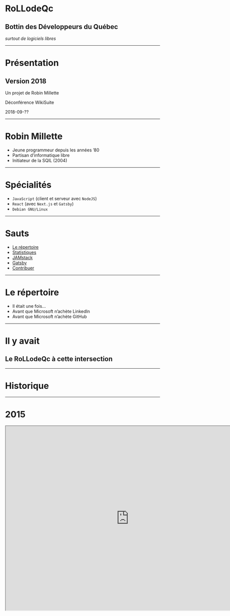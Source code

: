 
# RoLLodeQc
## Bottin des Développeurs du Québec

*surtout de logiciels libres*

---

# Présentation
## Version 2018

Un projet de Robin Millette

Déconférence WikiSuite

2018-09-??

---

# Robin Millette

* Jeune programmeur depuis les années ’80
* Partisan d’informatique libre
* Initiateur de la SQIL (2004)

---

# Spécialités

* ```JavaScript``` (client et serveur avec ```NodeJS```)
* ```React``` (avec ```Next.js``` et ```Gatsby```)
* ```Debian GNU/Linux```

---

# Sauts

* [Le répertoire](#5)
* [Statistiques](#15)
* [JAMstack](#27)
* [Gatsby](#29)
* [Contribuer](#55)

---

# Le répertoire

<ul style={{ textAlign: 'left', fontSize: '1.5em' }}>
  <Appear>
    <li>Il était une fois...</li>
    <li>Avant que Microsoft n’achète LinkedIn</li>
    <li>Avant que Microsoft n’achète GitHub</li>
  </Appear>
</ul>

---

# Il y avait

## Le RoLLodeQc à cette intersection

---

# Historique

---

# 2015

<iframe width="800" height="600" src="http://www.rollodeqc.com/" />

---

# 2017

* Difficultés de mises à jour
* Désuétude des informations

---

# 2018

* Toute nouvelle version
* Script amélioré pour récolter les données GitHub
* Site statique généré avec ```React``` et ```GraphQL``` via ```Gatsby```

---

# Sur mobiles

<iframe width="414" height="600" src="http://dev.rollodeqc.com/fr/" />

---

# Sur le bureau

<iframe width="800" height="600" src="http://dev.rollodeqc.com/fr/" />

---

<Image src='images/sqil2018-banniere-250x300.jpg' size='contain' />

---

## Semaine québécoise de l’informatique libre

*du 15 au 23 septembre 2018*

[sqil.info](https://2018.sqil.info/)

---

# Statistiques

---

## Qui sont les développeurs du Québec?

*en date du 28 août 2018*

---

## Aperçu

* **15 650** développeurs
* **9 351** ont au moins une contribution <small>au cours des 20 dernières semaines</small>
* **8 640** ont au moins un dépot
* **2 912** sont disponibles
* **Trop peu de femmes**

---

## Licences

<Barchart title='Licences'>
  1. MIT: **4 107** personnes
  2. Apache-2: **1 761** personnes
  3. GPL-3: **1 238** personnes
  4. GPL-2: **471** personnes
  5. BSD-3-Clause: **526** personnes
  6. BSD-2-Clause: **240** personnes
  7. AGPL-3: **214** personnes
</Barchart>

---

## Langages

<Barchart title='Langages'>
  1. JavaScript: **3 363** personnes
  2. Python: **2 411** personnes
  3. HTML: **2 062** personnes
  4. Java: **1 642** personnes
  5. C++: **1 251** personnes
  6. CSS: **1 165** personnes
  7. Shell: **1 038** personnes
  8. PHP: **1 034** personnes
</Barchart>

---

# RoLLodeQc

---

# Fonctionnalités

Deux usages:

1. Administrateur d’un site régional
1. Visiteurs du site

---

## Administrer

* Configuration de base
* Adapter les langues
* Spécifier une liste de villes, etc.
* Mettre à jour les données périodiquement
* Construire et publier le site

---

## Visiter

* Explorer les profils
* Par licence
* Par langage de programmation
* Par mot clé
* Par lieu
* Par nom

---

## Options de tri

*Le RoLLodeQc n’est pas un palmares*

* Nombre de dépots
* Date d’inscription (sur GitHub)
* Contributions récentes

---

## S’inscrire

C’est sur le *roadmap*...

---

# Roadmap

* Inscription et gestion de son profil
* Page pour chaque développeur
* Statistiques, graphiques
* Cartographie (langages, licences, etc.)
* Section pour des annonces payantes
* Déploiements internationaux

---

# JAMstack

## Architecture moderne de développement web

* ```JavaScript``` côté client,
* API réutilisables
* *Markup* pré-construit

[jamstack.org](https://jamstack.org/)

---

## LAMP, MEAN, maintenant JAM?

* ```Linux``` - ```Apache``` - ```MySQL```/```MariaDB``` - ```PHP```/```Python```/```Perl```
* ```Mongo``` - ```Express``` - ```Angular``` - ```NodeJS```
* ```JavaScript``` - API - Markup

---

# ```Gatsby```

* De type JAMstack
* Générateur de site statique
* ```JavaScript``` (client et ```NodeJS```)
* Basé sur ```React``` (interface client)
* Basé sur ```GraphQL``` (requêtes)

---

## Générateur de site statique

* ```Gatsby``` n’est pas le premier
* J’en ai essayé et écrit plusieurs
* [staticsitegenerators.net](https://staticsitegenerators.net/) en compte 458

---

## ```JavaScript``` (client et ```NodeJS```)

* Écrit en ```JavaScript``` (client et ligne de commande)
* Utilise les outils ```NodeJS```
* npm ou yarn
* Babel
* Webpack

---

## Basé sur ```React```

* Librarie de Facebook pour écrire des composantes web
* Nouvelle génération (incluant vue, angular et bien d’autres)

---

## Basé sur ```GraphQL```

* Remplace REST à certains égards
* Langage de requêtes en graphes (hiérarchiques)
* Uniformise les sources de données (fichiers, URL, etc.)

---

# Prérequis ```Gatsby```

* ```NodeJS```
* npm ou yarn (gestionnaire de paquets JS)
* GNU/Linux, MacOS et Windows (<abbr title='votre kilométrage pourrait varier'>VKPV</abbr>)

---

## Installer ```NodeJS``` et gestionnaire de versions

---

### Sur GNU/Linux (fonctionne aussi sur MacOS), j’utilise ```n```:

```sh
curl -L https://git.io/n-install | bash
```

---

### Sur Windows, installer:

<https://github.com/coreybutler/nvm-windows/releases/download/1.1.7/nvm-setup.zip>

---

## Installer ```NodeJS``` directement

<https://nodejs.org/en/download/>

---

## ```NodeJS``` et npm

* npm: ```NodeJS``` package manager
* package: un ou des modules ```JavaScript```s
* yarn: outil de Facebook pour gérer les paquets npm

<Notes>
Je n’utilise que GNU/Linux, je n’ai pas d’expérience
avec les autres environnements.
</Notes>

---

### Installation globale ou locale

* npm: installer les dépendances d’un projet
* npm --global: installer des outils à la ligne de commande
* npm --global: global au niveau système (sudo) ou utilisateur
* niveau utilisateur de préférence (au lieu d’utiliser sudo)
* C’est pourquoi je suggère d’utiliser n ou nvm pour installer ```NodeJS```

<Notes>
  <ul>
    <li>En général, on utilise npm (ou yarn) pour installer les dépendances d’un projet, localement</li>
    <li>On peut aussi utiliser npm globalement pour installer des outils à la ligne de commande, mais c’est plus rare</li>
    <li>Quand on fait une installation globale, les fichiers iront dans un espace global de l’intallation ```NodeJS```,
      soit au niveau du système (sudo) ou au niveau de l’utilisateur</li>
    <li>C’est préférable que les installations dites globales se fassent au niveau de l’utilisateur pour éviter d’avoir recours à sudo</li>
    <li>D’où la suggestion d’utiliser un gestionnaire de versions pour installer ```NodeJS```</li>
  </ul>
</Notes>

---

## npm vs yarn

* npm est en général livré avec ```NodeJS```
* il peut aussi est mis à jour séparément
* ```npm install --global npm```
* yarn est une alternative à npm avec ses propres commandes, mais le même registres de packages
* ```npm install --global yarn``` n’est pas recommandé
* voir plutôt [yarnpkg.com/fr/docs/install](https://yarnpkg.com/fr/docs/install)
* les deux évoluent rapidement, difficile de choisir
* il en existe d’autres: pnpm, etc.

---

# Environnement ```Gatsby```

* *Starters*
* Greffons
* Composantes ```React```

---

## Versions de ```Gatsby```

* Version 1.9.277 [gatsbyjs.org](https://www.gatsbyjs.org/)
* Version 2.0.0-rc.14 [next.gatsbyjs.org](https://next.gatsbyjs.org/)

On va se pencher sur la version 2, utilisée par le RoLLodeQc.

---

## Starters

Point de départ pour démarrer un nouveau site

[next.gatsbyjs.org/docs/gatsby-starters](https://next.gatsbyjs.org/docs/gatsby-starters/)

* CMS
* Blogue
* eCommerce
* etc.

---

## Greffons

*Plugins*

* Sources
* Transformateurs
* Génériques

---

### Implémentation d’un greffon

* Fonctions client
* Fonctions SSR
* Fonctions ```NodeJS```

<Notes>
Gatsby offre un API riche pour construire des greffons à différents stages
de la construction d’un site.
</Notes>

---

### Greffon source

Un greffon source charge les données par différents moyens:

* WordPress
* MongoDB
* API web
* Système de fichiers
* etc.

---

### Greffon transformateur

Converti en object ```JavaScript``` des données telles que:

* CSV
* JSON
* YAML

<Notes>
Un greffon transformateur converti les données d’un format (CSV, YAML, etc.)
en objet ```JavaScript```.
</Notes>

---

### Autres greffons

* Un greffon peut construire sur un autre greffon et sa nomenclature devrait le refléter
* D’autres greffons génériques sont possibles

---

## ```GraphQL```

Langage de requêtes structurées publié par Facebook en 2015 comme alternatives aux API REST.

Utilisé dans ```Gatsby``` pour uniformiser toutes les sources de données:

* Système de fichiers (JSON, markdown, images, etc.)
* GitHub
* WordPress
* etc.

---

### Requête ```GraphQL```

```
query {
  viewer {
    name
    login
    location
    email
    websiteUrl
    bio
  }
}
```

---

### Réponse ```GraphQL```

```js
{
  "data": {
    "viewer": {
      "name": "Robin Millette",
      "login": "millette",
      "location": "Montréal, Québec, Canada",
      "email": "robin@millette.info",
      "websiteUrl": "http://robin.millette.info/",
      "bio": "Je contribue au @RoLLodeQc, le bottin des développeurs du Québec. Saviez-vous que nous sommes près de 16,000 inscrits sur GitHub?"
    }
  }
}
```

---

### GHraphql

* Script pour mettre à jour les données
* Gère les multiples requêtes nécessaires
* Obéit aux quotas de GitHub
* S’utilise aussi indépendemment du bottin

<Notes>
<p>Dans le cadre du RoLLodeQc, j’ai écrit le script ghraphql pour faire
les requêtes à GitHub puisque ce dernier limite, selon la complexité,
le nombre de résultats par requête.</p>
<p>Le script exporte ses données dans un fichier de son choix.</p>
</Notes>

---

## Composantes ```React```

* Toutes les composantes ```React``` sont à votre disposition
* Applications hybrides statique/dynamique

---

# Contribuer

<ul style={{ textAlign: 'left', fontSize: '1.5em' }}>
  <Appear>
    <li>Le projet vous intéresse?</li>
    <li>Vous pouvez contribuer de multiples façons.</li>
  </Appear>
</ul>

---

## Sources des logiciels libres

* <https://github.com/millette/gatsby-starter-location-github>
* <https://github.com/millette/ghraphql>
* <https://github.com/millette/presentation-rollodeqc-2018>

---

## Autres façons de contribuer

* Design/look
* Promotion, animation
* Idées pour améliorer le site
* *Star* sur GitHub
* *Follow* sur Twitter

---

## Remerciements

---

### Marc Laporte (WikiSuite)

<img alt='WikiSuite' src='images/logo-wikisuitev3.png' style={{ width: '100%' }} />

<https://wikisuite.org/Software>

---


### Savoir-faire Linux

<img alt='Savoir-faire Linux' src='images/logo-sfl-coul-rgb.jpg' style={{ width: '100%' }} />

<https://savoirfairelinux.com/fr>

---

# Liens

* **Bottin**: [dev.rollodeqc.com](http://dev.rollodeqc.com/)
* **Gatsby**: [gatsbyjs.org](https://www.gatsbyjs.org)
* **Site personnel**: [robin.millette.info](http://robin.millette.info/)
* **Présentation**: [rollo-ws-2018.surge.sh](http://rollo-ws-2018.surge.sh/)

---

* <http://rollo-ws-2018.surge.sh>
* <http://dev.rollodeqc.com>
* <http://robin.millette.info>
* <https://twitter.com/rollodeqc>
* <https://www.gatsbyjs.org>
* <https://github.com/millette>
* [gatsby-starter-location-github](https://github.com/millette/gatsby-starter-location-github) <small>(sur github)</small>
* [ghraphql](https://github.com/millette/ghraphql) <small>(sur github)</small>

---

# Fin des *slides*
